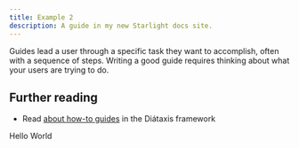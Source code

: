 ```yaml
---
title: Example 2
description: A guide in my new Starlight docs site.
---
```



Guides lead a user through a specific task they want to accomplish, often with a sequence of steps.
Writing a good guide requires thinking about what your users are trying to do.

## Further reading

- Read [about how-to guides](https://diataxis.fr/how-to-guides/) in the Diátaxis framework

<Test>Hello World</Test>
